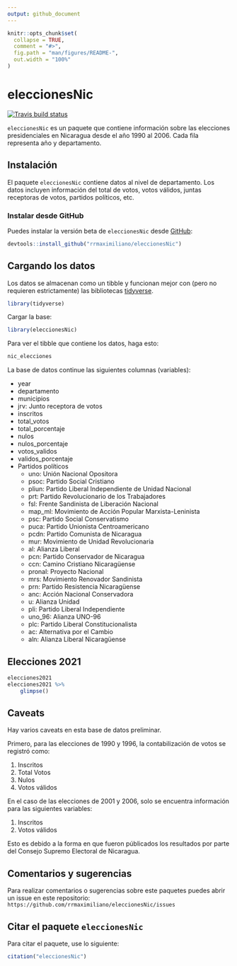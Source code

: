 ```yaml
---
output: github_document
---
```


<!-- README.md is generated from README.Rmd. Please edit that file -->

```r
knitr::opts_chunk$set(
  collapse = TRUE,
  comment = "#>",
  fig.path = "man/figures/README-",
  out.width = "100%"
)
```

# eleccionesNic

<!-- badges: start -->
[![Travis build status](https://travis-ci.com/RRMaximiliano/eleccionesNic.svg?branch=master)](https://travis-ci.com/RRMaximiliano/eleccionesNic)
<!-- badges: end -->


`eleccionesNic` es un paquete que contiene información sobre las elecciones presidenciales en Nicaragua desde el año 1990 al 2006. Cada fila representa año y departamento.

## Instalación

El paquete `eleccionesNic` contiene datos al nivel de departamento. Los datos incluyen información del total de votos, votos válidos, juntas receptoras de votos, partidos políticos, etc.

### Instalar desde GitHub

Puedes instalar la versión beta de `eleccionesNic` desde [GitHub](https://github.com/rrmaximiliano/eleccionesNic):

```r
devtools::install_github("rrmaximiliano/eleccionesNic")
```

## Cargando los datos

Los datos se almacenan como un tibble y funcionan mejor con (pero no requieren estrictamente) las bibliotecas [tidyverse](http://tidyverse.org/).

```r
library(tidyverse)
```

Cargar la base:

```r
library(eleccionesNic)
```

Para ver el tibble que contiene los datos, haga esto:

```r
nic_elecciones
```

La base de datos continue las siguientes columnas (variables):
  
* year
* departamento
* municipios
* jrv: Junto receptora de votos
* inscritos
* total_votos
* total_porcentaje
* nulos
* nulos_porcentaje
* votos_validos
* validos_porcentaje
* Partidos políticos
  * uno: Unión Nacional Opositora
  * psoc: Partido Social Cristiano
  * pliun: Partido Liberal Independiente de Unidad Nacional 
  * prt: Partido Revolucionario de los Trabajadores
  * fsl: Frente Sandinista de Liberación Nacional
  * map_ml: Movimiento de Acción Popular Marxista-Leninista
  * psc: Partido Social Conservatismo
  * puca: Partido Unionista Centroamericano 
  * pcdn: Partido Comunista de Nicaragua
  * mur: Movimiento de Unidad Revolucionaria
  * al: Alianza Liberal 
  * pcn: Partido Conservador de Nicaragua   
  * ccn: Camino Cristiano Nicaragüense
  * pronal: Proyecto Nacional
  * mrs: Movimiento Renovador Sandinista
  * prn: Partido Resistencia Nicaragüense
  * anc: Acción Nacional Conservadora
  * u: Alianza Unidad
  * pli: Partido Liberal Independiente
  * uno_96: Alianza UNO-96
  * plc: Partido Liberal Constitucionalista
  * ac: Alternativa por el Cambio 
  * aln: Alianza Liberal Nicaragüense

## Elecciones 2021

```r
elecciones2021
elecciones2021 %>% 
    glimpse()
```

## Caveats

Hay varios caveats en esta base de datos preliminar. 

Primero, para las elecciones de 1990 y 1996, la contabilización de votos se registró como:

1. Inscritos
2. Total Votos
3. Nulos
4. Votos válidos

En el caso de las elecciones de 2001 y 2006, solo se encuentra información para las siguientes variables: 

1. Inscritos
2. Votos válidos

Esto es debido a la forma en que fueron públicados los resultados por parte del Consejo Supremo Electoral de Nicaragua.

## Comentarios y sugerencias

Para realizar comentarios o sugerencias sobre este paquetes puedes abrir un issue en este repositorio: `https://github.com/rrmaximiliano/eleccionesNic/issues`

## Citar el paquete `eleccionesNic`

Para citar el paquete, use lo siguiente:

```r
citation("eleccionesNic")
```
